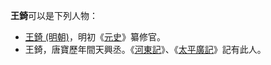 '''王錡'''可以是下列人物：

* [[王錡_(明朝)|王錡 (明朝)]]，明初《[[元史|元史]]》纂修官。
* 王錡，唐寶歷年間天興丞。《[[河東記|河東記]]》、《[[太平廣記|太平廣記]]》記有此人。

{{disambig|Cat=二字王姓人名消歧義}}